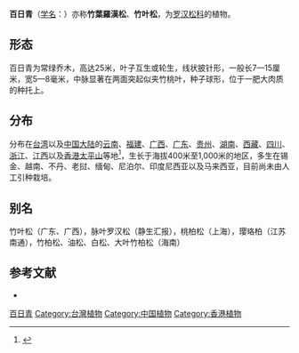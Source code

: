 {{Speciesbox
| name = 百日青
| status = LR/lc 
| status_system = iucn2.3
| image = Podocarpus nerifolius M2.jpg
| image_width = 250px
| genus = Podocarpus
| species = neriifolius
| authority = D. Don
}}

'''百日青'''（[[学名|学名]]：{{lang|la|''Podocarpus neriifolius''}}）亦称'''竹葉羅漢松'''、'''竹叶松'''，为[[罗汉松科|罗汉松科]]的植物。

== 形态 ==
百日青为常绿乔木，高达25米，叶子互生或轮生，线状披针形，一般长7—15厘米，宽5—8毫米，中脉显著在两面突起似夹竹桃叶，种子球形，位于一肥大肉质的种托上。

== 分布 ==
分布在[[台湾|台湾]]以及[[中国大陆|中国大陆]]的[[云南|云南]]、[[福建|福建]]、[[广西|广西]]、[[广东|广东]]、[[贵州|贵州]]、[[湖南|湖南]]、[[西藏|西藏]]、[[四川|四川]]、[[浙江|浙江]]、[[江西|江西]]以及[[香港|香港]][[太平山_(香港)|太平山]]等地<ref>{{Cite web |url=http://herbarium.gov.hk/FloraOfHK/Species/9335/9335_S_E.pdf |title=Podocarpus neriifolius D. Don 百日青 Flora of Hong Kong |accessdate=2014-11-06 |archive-date=2014-11-06 |archive-url=https://web.archive.org/web/20141106091345/http://herbarium.gov.hk/FloraOfHK/Species/9335/9335_S_E.pdf |dead-url=no }}</ref>，生长于海拔400米至1,000米的地区，多生在锡金、越南、不丹、老挝、缅甸、尼泊尔、印度尼西亚以及马来西亚，目前尚未由人工引种栽培。

== 别名 ==
竹叶松（广东、广西），脉叶罗汉松（静生汇报），桃柏松（上海），璎珞柏（江苏南通），竹柏松、油松、白松、大叶竹柏松（海南）

== 参考文献 ==
<div class="references-small">
* {{cite web| url =http://www.bioinfo.cn/db05/KmzwSpecies.php?action=view&id=24400| title =百日青| work =《中国高等植物数据库全库》| publisher =中国科学院微生物研究所| author =昆明植物研究所| accessdate =2009-02-25| deadurl =yes| archiveurl =https://web.archive.org/web/20160305001708/http://www.bioinfo.cn/db05/KmzwSpecies.php?action=view&id=24400| archivedate =2016-03-05}}
</div>
{{Taxonbar|from=Q1302736}}

[[Category:罗汉松属|百日青]]

[[Category:台灣植物|Category:台灣植物]]
[[Category:中国植物|Category:中国植物]]
[[Category:香港植物|Category:香港植物]]


{{植物小作品}}